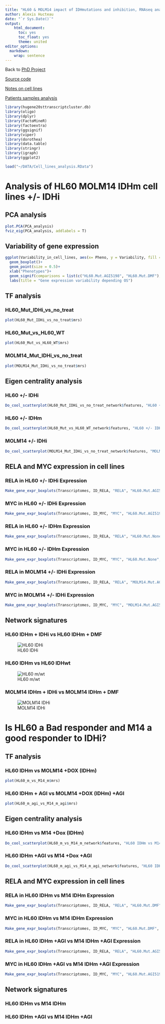 ```yaml
---
title: "HL60 & MOLM14 impact of IDHmutations and inhibition, RNAseq analysis"
author: Alexis Hucteau
date: "`r Sys.Date()`"
output:
    html_document:
      toc: yes
      toc_float: yes
      theme: united
editor_options:
  markdown:
    wrap: sentence
---
```


Back to [PhD Project](https://alexishucteau.github.io/PhD_project/)

[Source code](https://alexishucteau.github.io/PhD_project/Analysis/source_code/HL60_MOLM14_RNAseq_code.R)

[Notes on cell lines](https://alexishucteau.github.io/PhD_project/Analysis/In_silico/Cell_lines_notes)

[Patients samples analysis](https://alexishucteau.github.io/PhD_project/Analysis/Patients_samples_Koichi_and_Verhaak_analysis)

```r
library(hugene20sttranscriptcluster.db)
library(oligo)
library(dplyr)
library(FactoMineR)
library(factoextra)
library(ggsignif)
library(viper)
library(dorothea)
library(data.table)
library(stringr)
library(igraph)
library(ggplot2)

load("~/DATA/Cell_lines_analysis.RData")
```


# **Analysis of HL60 MOLM14 IDHm cell lines +/- IDHi**

## PCA analysis

```r
plot.PCA(PCA_analysis)
fviz_eig(PCA_analysis, addlabels = T)
```

## Variability of gene expression {#var}

```r
ggplot(Variability_in_cell_lines, aes(x= Pheno, y = Variability, fill = Pheno))+
  geom_boxplot()+
  geom_point(size = 0.5)+
  xlab("Phenotypes")+
  geom_signif(comparisons = list(c("HL60.Mut.AGI5198", "HL60.Mut.DMF"), c("MOLM14.Mut.AGI5198", "MOLM14.Mut.DMF")))+
  labs(title = "Gene expression variability depending OS")
```

## TF analysis

### HL60_Mut_IDHi_vs_no_treat

```r
plot(HL60_Mut_IDHi_vs_no_treat$mrs)
```

### HL60_Mut_vs_HL60_WT

```r
plot(HL60_Mut_vs_HL60_WT$mrs)
```

### MOLM14_Mut_IDHi_vs_no_treat

```r
plot(MOLM14_Mut_IDHi_vs_no_treat$mrs)
```

## Eigen centrality analysis

### HL60 +/- IDHi

```r
Do_cool_scatterplot(HL60_Mut_IDHi_vs_no_treat_network$features, "HL60 +/- IDHi")
```

### HL60 +/- IDHm

```r
Do_cool_scatterplot(HL60_Mut_vs_HL60_WT_network$features, "HL60 +/- IDHm")
```

### MOLM14 +/- IDHi

```r
Do_cool_scatterplot(MOLM14_Mut_IDHi_vs_no_treat_network$features, "MOLM14 +/- IDHi")
```


## RELA and MYC expression in cell lines

### RELA in HL60 +/- IDHi Expression

```r
Make_gene_expr_boxplots(Transcriptomes, ID_RELA, "RELA", "HL60.Mut.AGI5198", "HL60_IDHi", "HL60.Mut.DMF", "HL60_DMF", Phenotype)
```

### MYC in HL60 +/- IDHi  Expression

```r
Make_gene_expr_boxplots(Transcriptomes, ID_MYC, "MYC", "HL60.Mut.AGI5198", "HL60_IDHi", "HL60.Mut.DMF", "HL60_DMF", Phenotype)
```

### RELA in HL60 +/- IDHm  Expression

```r
Make_gene_expr_boxplots(Transcriptomes, ID_RELA, "RELA", "HL60.Mut.None", "HL60_Mut", "HL60.WT.None", "HL60_WT", Phenotype)
```

### MYC in HL60 +/- IDHm  Expression

```r
Make_gene_expr_boxplots(Transcriptomes, ID_MYC, "MYC", "HL60.Mut.None", "HL60_Mut", "HL60.WT.None", "HL60_WT", Phenotype)
```

### RELA in MOLM14 +/- IDHi  Expression

```r
Make_gene_expr_boxplots(Transcriptomes, ID_RELA, "RELA", "MOLM14.Mut.AGI5198", "MOLM14_IDHi", "MOLM14.Mut.DMF", "MOLM14_DMF", Phenotype)
```

### MYC in MOLM14 +/- IDHi  Expression

```r
Make_gene_expr_boxplots(Transcriptomes, ID_MYC, "MYC", "MOLM14.Mut.AGI5198", "MOLM14_IDHi", "MOLM14.Mut.DMF", "MOLM14_DMF", Phenotype)
```

## Network signatures

### HL60 IDHm + IDHi vs HL60 IDHm + DMF

![HL60 IDHi](../Pictures/HL60_IDHi.png)

### HL60 IDHm vs HL60 IDHwt

![HL60 m/wt](../Pictures/HL60_Mut.png)

### MOLM14 IDHm + IDHi vs MOLM14 IDHm + DMF

![MOLM14 IDHi](../Pictures/MOLM14_IDHi.png)

# **Is HL60 a Bad responder and M14 a good responder to IDHi?**

## TF analysis

### HL60 IDHm vs MOLM14 +DOX (IDHm)

```r
plot(HL60_m_vs_M14_m$mrs)
```

### HL60 IDHm + AGI vs MOLM14 +DOX (IDHm) +AGI

```r
plot(HL60_m_agi_vs_M14_m_agi$mrs)
```

## Eigen centrality analysis

### HL60 IDHm vs M14 +Dox (IDHm)

```r
Do_cool_scatterplot(HL60_m_vs_M14_m_network$features, "HL60 IDHm vs M14 IDHm")
```

### HL60 IDHm +AGI vs M14 +Dox +AGI

```r
Do_cool_scatterplot(HL60_m_agi_vs_M14_m_agi_network$features, "HL60 IDHi vs M14 IDHi")
```



## RELA and MYC expression in cell lines

### RELA in HL60 IDHm vs M14 IDHm Expression

```r
Make_gene_expr_boxplots(Transcriptomes, ID_RELA, "RELA", "HL60.Mut.DMF", "HL60_IDHm", "MOLM14.Mut.DMF", "M14_DMF", Phenotype)
```

### MYC in HL60 IDHm vs M14 IDHm  Expression

```r
Make_gene_expr_boxplots(Transcriptomes, ID_MYC, "MYC", "HL60.Mut.DMF", "HL60_IDHm", "MOLM14.Mut.DMF", "M14_DMF", Phenotype)
```

### RELA in HL60 IDHm +AGI vs M14 IDHm +AGI  Expression

```r
Make_gene_expr_boxplots(Transcriptomes, ID_RELA, "RELA", "HL60.Mut.AGI5198", "HL60_IDHi", "MOLM14.Mut.AGI5198", "M14_IDHi", Phenotype)
```

### MYC in HL60 IDHm +AGI vs M14 IDHm +AGI  Expression

```r
Make_gene_expr_boxplots(Transcriptomes, ID_MYC, "MYC", "HL60.Mut.AGI5198", "HL60_IDHi", "MOLM14.Mut.AGI5198", "M14_IDHi", Phenotype)
```

## Network signatures

### HL60 IDHm vs M14 IDHm

<!-- ![HL60 IDHi](../Pictures/HL60_M14_IDHm.png) -->

### HL60 IDHm +AGI vs M14 IDHm +AGI

<!-- ![HL60 m/wt](../Pictures/HL60_M14_IDHi.png) -->